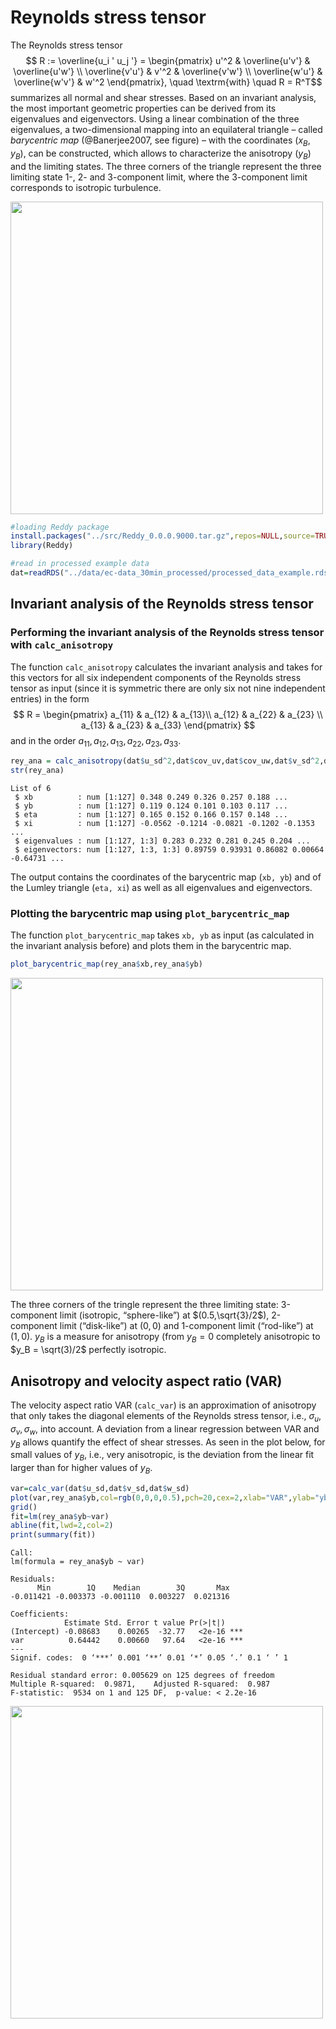 # Reynolds stress tensor


The Reynolds stress tensor
$$ R := \overline{u_i ' u_j '} = \begin{pmatrix}
			u'^2 & \overline{u'v'} & \overline{u'w'} \\
			\overline{v'u'} & v'^2 & \overline{v'w'} \\
			\overline{w'u'} & \overline{w'v'} & w'^2 
		\end{pmatrix}, \quad \textrm{with} \quad R = R^T$$
summarizes all normal and shear stresses. Based on an invariant analysis, the most important geometric properties can be derived from its eigenvalues and eigenvectors. Using a linear combination of the three eigenvalues, a two-dimensional mapping into an equilateral triangle -- called *barycentric map* (@Banerjee2007, see figure) -- with the coordinates $(x_B,y_B)$, can be constructed, which allows to characterize the anisotropy ($y_B$) and the limiting states. The three corners of the triangle represent the three limiting state 1-, 2- and 3-component limit, where the 3-component limit corresponds to isotropic turbulence.

<img src="../figures/schema/triangle_schema.png" width=500 />


```R
#loading Reddy package
install.packages("../src/Reddy_0.0.0.9000.tar.gz",repos=NULL,source=TRUE,quiet=TRUE)
library(Reddy)

#read in processed example data
dat=readRDS("../data/ec-data_30min_processed/processed_data_example.rds")
```

## Invariant analysis of the Reynolds stress tensor
### Performing the invariant analysis of the Reynolds stress tensor with `calc_anisotropy`
The function `calc_anisotropy` calculates the invariant analysis and takes for this vectors for all six independent components of the Reynolds stress tensor as input (since it is symmetric there are only six not nine independent entries) in the form
$$ R  = \begin{pmatrix}
			a_{11} & a_{12} & a_{13}\\
			a_{12} & a_{22} & a_{23} \\
			a_{13} & a_{23} & a_{33} 
		\end{pmatrix}
$$
and in the order $a_{11}, a_{12}, a_{13}, a_{22}, a_{23}, a_{33}$.


```R
rey_ana = calc_anisotropy(dat$u_sd^2,dat$cov_uv,dat$cov_uw,dat$v_sd^2,dat$cov_vw,dat$w_sd^2)
str(rey_ana)
```

    List of 6
     $ xb          : num [1:127] 0.348 0.249 0.326 0.257 0.188 ...
     $ yb          : num [1:127] 0.119 0.124 0.101 0.103 0.117 ...
     $ eta         : num [1:127] 0.165 0.152 0.166 0.157 0.148 ...
     $ xi          : num [1:127] -0.0562 -0.1214 -0.0821 -0.1202 -0.1353 ...
     $ eigenvalues : num [1:127, 1:3] 0.283 0.232 0.281 0.245 0.204 ...
     $ eigenvectors: num [1:127, 1:3, 1:3] 0.89759 0.93931 0.86082 0.00664 -0.64731 ...


The output contains the coordinates of the barycentric map (`xb, yb`) and of the Lumley triangle (`eta, xi`) as well as all eigenvalues and eigenvectors.

### Plotting the barycentric map using `plot_barycentric_map`
The function `plot_barycentric_map` takes `xb, yb` as input (as calculated in the invariant analysis before) and plots them in the barycentric map.


```R
plot_barycentric_map(rey_ana$xb,rey_ana$yb)
```


    
![](figures/fig_0701.png){width=500}
    


The three corners of the tringle represent the three limiting state: 3-component limit (isotropic, "sphere-like") at $(0.5,\sqrt{3}/2$), 2-component limit ("disk-like") at $(0,0)$ and 1-component limit ("rod-like") at $(1,0)$. $y_B$ is a measure for anisotropy (from $y_B = 0$ completely anisotropic to $y_B = \sqrt(3)/2$ perfectly isotropic.  

## Anisotropy and velocity aspect ratio (VAR)

The velocity aspect ratio VAR (`calc_var`) is an approximation of anisotropy that only takes the diagonal elements of the Reynolds stress tensor, i.e., $\sigma_u, \sigma_v,\sigma_w$, into account. A deviation from a linear regression between VAR and $y_B$ allows quantify the effect of shear stresses. As seen in the plot below, for small values of $y_B$, i.e., very anisotropic, is the deviation from the linear fit larger than for higher values of $y_B$.


```R
var=calc_var(dat$u_sd,dat$v_sd,dat$w_sd)
plot(var,rey_ana$yb,col=rgb(0,0,0,0.5),pch=20,cex=2,xlab="VAR",ylab="yb")
grid()
fit=lm(rey_ana$yb~var)
abline(fit,lwd=2,col=2)
print(summary(fit))
```

    
    Call:
    lm(formula = rey_ana$yb ~ var)
    
    Residuals:
          Min        1Q    Median        3Q       Max 
    -0.011421 -0.003373 -0.001110  0.003227  0.021316 
    
    Coefficients:
                Estimate Std. Error t value Pr(>|t|)    
    (Intercept) -0.08683    0.00265  -32.77   <2e-16 ***
    var          0.64442    0.00660   97.64   <2e-16 ***
    ---
    Signif. codes:  0 ‘***’ 0.001 ‘**’ 0.01 ‘*’ 0.05 ‘.’ 0.1 ‘ ’ 1
    
    Residual standard error: 0.005629 on 125 degrees of freedom
    Multiple R-squared:  0.9871,	Adjusted R-squared:  0.987 
    F-statistic:  9534 on 1 and 125 DF,  p-value: < 2.2e-16
    



    
![](figures/fig_0702.png){width=500}
    

